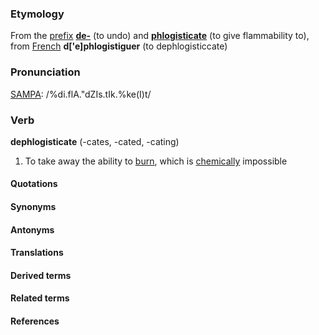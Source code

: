 ===Etymology===

From the [[prefix]] '''[[de-]]''' (to undo) and '''[[phlogisticate]]''' (to give flammability to), from [[French]] '''d['e]phlogistiguer''' (to dephlogisticcate)

===Pronunciation===

[[SAMPA]]: /%di.flA."dZIs.tIk.%ke(I)t/

===Verb===

'''dephlogisticate''' (-cates, -cated, -cating)

#To take away the ability to [[burn]], which is [[chemical]]ly impossible

====Quotations====

====Synonyms====

====Antonyms====

====Translations====

====Derived terms====

====Related terms====

====References====